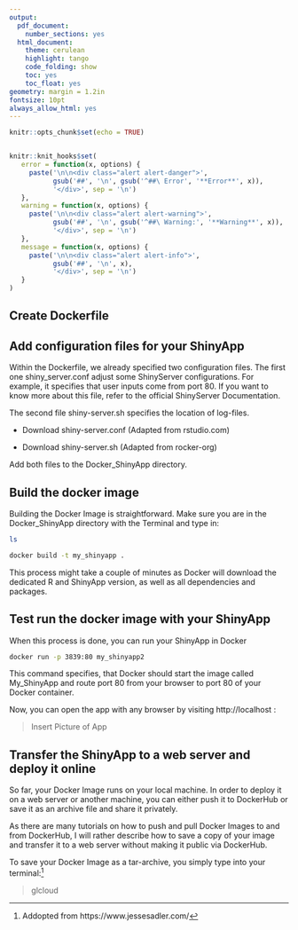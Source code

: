 ```yaml
---
output:
  pdf_document:
    number_sections: yes
  html_document:
    theme: cerulean
    highlight: tango
    code_folding: show
    toc: yes
    toc_float: yes
geometry: margin = 1.2in
fontsize: 10pt
always_allow_html: yes
---
```


```r
knitr::opts_chunk$set(echo = TRUE)


knitr::knit_hooks$set(
   error = function(x, options) {
     paste('\n\n<div class="alert alert-danger">',
           gsub('##', '\n', gsub('^##\ Error', '**Error**', x)),
           '</div>', sep = '\n')
   },
   warning = function(x, options) {
     paste('\n\n<div class="alert alert-warning">',
           gsub('##', '\n', gsub('^##\ Warning:', '**Warning**', x)),
           '</div>', sep = '\n')
   },
   message = function(x, options) {
     paste('\n\n<div class="alert alert-info">',
           gsub('##', '\n', x),
           '</div>', sep = '\n')
   }
)
```

## Create Dockerfile

## Add configuration files for your ShinyApp

Within the Dockerfile, we already specified two configuration files. The first one shiny_server.conf adjust some ShinyServer configurations. For example, it specifies that user inputs come from port 80. If you want to know more about this file, refer to the official ShinyServer Documentation.

The second file shiny-server.sh specifies the location of log-files.

* Download shiny-server.conf (Adapted from  rstudio.com)

* Download shiny-server.sh (Adapted from rocker-org)

Add both files to the Docker_ShinyApp directory. 

## Build the docker image

Building the Docker Image is straightforward. Make sure you are in the Docker_ShinyApp directory with the Terminal and type in:


```bash
ls
```


```bash
docker build -t my_shinyapp .
```
This process might take a couple of minutes as Docker will download the dedicated R and ShinyApp version, as well as all dependencies and packages.

## Test run the docker image with your ShinyApp

When this process is done, you can run your ShinyApp in Docker 
```bash
docker run -p 3839:80 my_shinyapp2
```

This command specifies, that Docker should start the image called My_ShinyApp and route port 80 from your browser to port 80 of your Docker container.

Now, you can open the app with any browser by visiting http://localhost :

> Insert Picture of App

## Transfer the ShinyApp to a web server and deploy it online

So far, your Docker Image runs on your local machine. In order to deploy it on a web server or another machine, you can either push it to DockerHub or save it as an archive file and share it privately.

As there are many tutorials on how to push and pull Docker Images to and from DockerHub, I will rather describe how to save a copy of your image and transfer it to a web server without making it public via  DockerHub.

To save your Docker Image as a tar-archive, you simply type into your terminal:[^1]

> glcloud


[^1]: Addopted from https://www.jessesadler.com/
